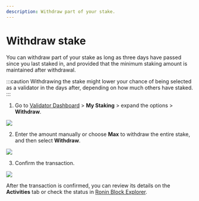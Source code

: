 ```yaml
---
description: Withdraw part of your stake.
---
```


# Withdraw stake
You can withdraw part of your stake as long as three days have passed
since you last staked in, and provided that the minimum staking
amount is maintained after withdrawal.

:::caution
Withdrawing the stake might lower your chance of being selected
as a validator in the days after, depending on how much others
have staked.
:::

1. Go to [Validator Dashboard](https://validator.roninchain.com/) >
**My Staking** > expand the options > **Withdraw**.
<img src={stepOne} width={1280} />

2. Enter the amount manually or choose **Max** to withdraw the
entire stake, and then select **Withdraw**.
<img src={stepTwo} width={400} />

3. Confirm the transaction.
<img src={confirmTransaction} width={400} />

After the transaction is confirmed, you can review its details on the
**Activities** tab or check the status in
[Ronin Block Explorer](https://app.roninchain.com/dashboard).
